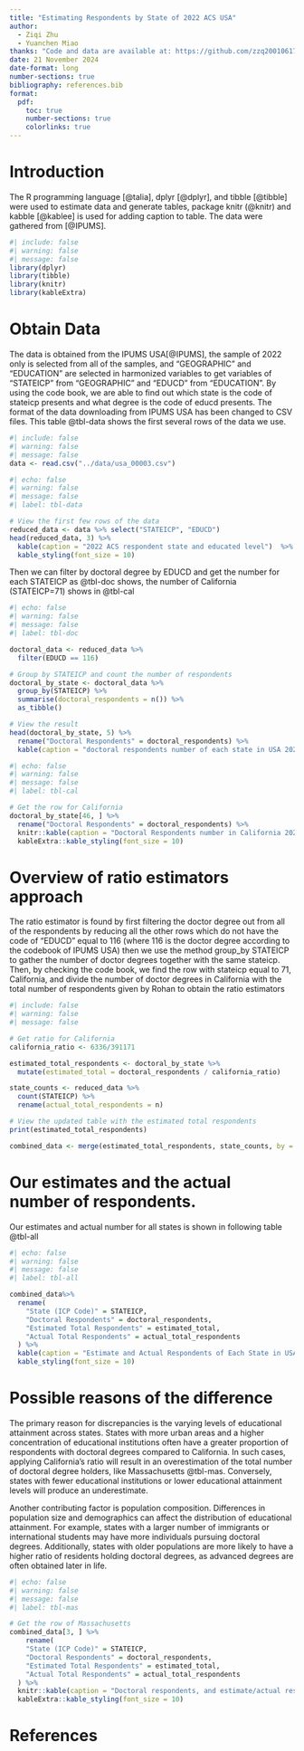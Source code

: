 ```yaml
---
title: "Estimating Respondents by State of 2022 ACS USA"
author: 
  - Ziqi Zhu
  - Yuanchen Miao
thanks: "Code and data are available at: https://github.com/zzq20010617/2022ACS"
date: 21 November 2024
date-format: long
number-sections: true
bibliography: references.bib
format:
  pdf:
    toc: true
    number-sections: true
    colorlinks: true
---
```

# Introduction

The R programming language [@talia], dplyr [@dplyr], and tibble [@tibble] were used to estimate data and generate tables, package knitr (@knitr) and kabble [@kablee] is used for adding caption to table. The data were gathered from [@IPUMS].
```r
#| include: false
#| warning: false
#| message: false
library(dplyr)
library(tibble)
library(knitr)
library(kableExtra)
```

# Obtain Data
The data is obtained from the IPUMS USA[@IPUMS], the sample of 2022 only is selected from all of the samples, and "GEOGRAPHIC" and "EDUCATION" are selected in harmonized variables to get variables of "STATEICP" from "GEOGRAPHIC" and "EDUCD" from "EDUCATION". By using the code book, we are able to find out which state is the code of stateicp presents and what degree is the code of educd presents. The format of the data downloading from IPUMS USA has been changed to CSV files. This table @tbl-data shows the first several rows of the data we use.
```r
#| include: false
#| warning: false
#| message: false
data <- read.csv("../data/usa_00003.csv")
```

```r
#| echo: false
#| warning: false
#| message: false
#| label: tbl-data

# View the first few rows of the data
reduced_data <- data %>% select("STATEICP", "EDUCD")
head(reduced_data, 3) %>% 
  kable(caption = "2022 ACS respondent state and educated level")  %>%
  kable_styling(font_size = 10) 
```
Then we can filter by doctoral degree by EDUCD and get the number for each STATEICP as @tbl-doc shows, the number of California (STATEICP=71) shows in @tbl-cal

```r
#| echo: false
#| warning: false
#| message: false
#| label: tbl-doc

doctoral_data <- reduced_data %>%
  filter(EDUCD == 116) 

# Group by STATEICP and count the number of respondents
doctoral_by_state <- doctoral_data %>%
  group_by(STATEICP) %>%
  summarise(doctoral_respondents = n()) %>%
  as_tibble()

# View the result
head(doctoral_by_state, 5) %>%
  rename("Doctoral Respondents" = doctoral_respondents) %>%
  kable(caption = "doctoral respondents number of each state in USA 2022")
```

```r
#| echo: false
#| warning: false
#| message: false
#| label: tbl-cal

# Get the row for California
doctoral_by_state[46, ] %>%
  rename("Doctoral Respondents" = doctoral_respondents) %>%
  knitr::kable(caption = "Doctoral Respondents number in California 2022") %>%
  kableExtra::kable_styling(font_size = 10)
```

# Overview of ratio estimators approach

The ratio estimator is found by first filtering the doctor degree out from all of the respondents by reducing all the other rows which do not have the code of "EDUCD" equal to 116 (where 116 is the doctor degree according to the codebook of IPUMS USA) then we use the method group_by STATEICP to gather the number of doctor degrees together with the same stateicp. Then, by checking the code book, we find the row with stateicp equal to 71, California, and divide the number of doctor degrees in California with the total number of respondents given by Rohan to obtain the ratio estimators

```r
#| include: false
#| warning: false
#| message: false

# Get ratio for California
california_ratio <- 6336/391171

estimated_total_respondents <- doctoral_by_state %>%
  mutate(estimated_total = doctoral_respondents / california_ratio)

state_counts <- reduced_data %>%
  count(STATEICP) %>%
  rename(actual_total_respondents = n)

# View the updated table with the estimated total respondents
print(estimated_total_respondents)

combined_data <- merge(estimated_total_respondents, state_counts, by = "STATEICP", all = TRUE)
```

# Our estimates and the actual number of respondents.

Our estimates and actual number for all states is shown in following table @tbl-all

```r
#| echo: false
#| warning: false
#| message: false
#| label: tbl-all

combined_data%>%
  rename(
    "State (ICP Code)" = STATEICP,
    "Doctoral Respondents" = doctoral_respondents,
    "Estimated Total Respondents" = estimated_total,
    "Actual Total Respondents" = actual_total_respondents
  ) %>%
  kable(caption = "Estimate and Actual Respondents of Each State in USA (2022)") %>%
  kable_styling(font_size = 10)
```

# Possible reasons of the difference

The primary reason for discrepancies is the varying levels of educational attainment across states. States with more urban areas and a higher concentration of educational institutions often have a greater proportion of respondents with doctoral degrees compared to California. In such cases, applying California’s ratio will result in an overestimation of the total number of doctoral degree holders, like Massachusetts @tbl-mas. Conversely, states with fewer educational institutions or lower educational attainment levels will produce an underestimate.

Another contributing factor is population composition. Differences in population size and demographics can affect the distribution of educational attainment. For example, states with a larger number of immigrants or international students may have more individuals pursuing doctoral degrees. Additionally, states with older populations are more likely to have a higher ratio of residents holding doctoral degrees, as advanced degrees are often obtained later in life.

```r
#| echo: false
#| warning: false
#| message: false
#| label: tbl-mas

# Get the row of Massachusetts
combined_data[3, ] %>%
    rename(
    "State (ICP Code)" = STATEICP,
    "Doctoral Respondents" = doctoral_respondents,
    "Estimated Total Respondents" = estimated_total,
    "Actual Total Respondents" = actual_total_respondents
  ) %>%
  knitr::kable(caption = "Doctoral respondents, and estimate/actual respondents in Massachusetts 2022") %>%
  kableExtra::kable_styling(font_size = 10)
```

\newpage

# References